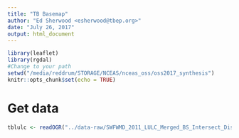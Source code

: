 ```yaml
---
title: "TB Basemap"
author: "Ed Sherwood <esherwood@tbep.org>"
date: "July 26, 2017"
output: html_document
---
```


```r
library(leaflet)
library(rgdal)
#Change to your path
setwd("/media/reddrum/STORAGE/NCEAS/nceas_oss/oss2017_synthesis")
knitr::opts_chunk$set(echo = TRUE)
```

# Get data
```r
tblulc <- readOGR("../data-raw/SWFWMD_2011_LULC_Merged_BS_Intersect_Dissolve_LAND_ONLY.shp")

```

